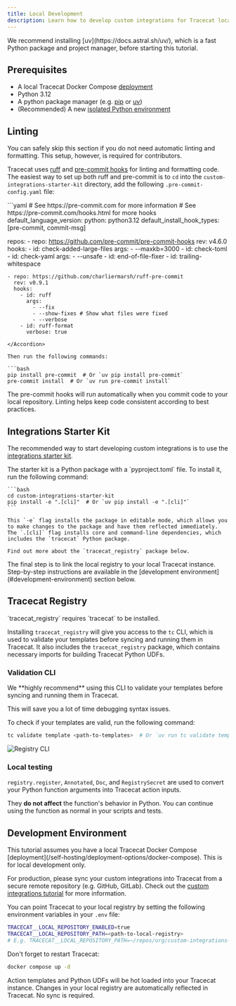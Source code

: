 ```yaml
---
title: Local Development
description: Learn how to develop custom integrations for Tracecat locally.
---
```



<Tip>
  We recommend installing [uv](https://docs.astral.sh/uv/), which is a fast Python package and project manager, before starting this tutorial.
</Tip>

<ContributingCTA />

## Prerequisites

- A local Tracecat Docker Compose [deployment](/self-hosting/deployment-options/docker-compose)
- Python 3.12
- A python package manager (e.g. [pip](https://pip.pypa.io/en/stable/) or [uv](https://docs.astral.sh/uv/))
- (Recommended) A new [isolated Python environment](https://docs.astral.sh/uv/pip/environments/)

## Linting

<Note>
  You can safely skip this section if you do not need automatic linting and formatting.
  This setup, however, is required for contributors.
</Note>

Tracecat uses [ruff](https://docs.astral.sh/ruff/) and [pre-commit hooks](https://pre-commit.com/) for linting and formatting code.
The easiest way to set up both ruff and pre-commit is to `cd` into the `custom-integrations-starter-kit` directory, add the following `.pre-commit-config.yaml` file:

<Accordion title="pre-commit-config.yaml" icon="code">
  ```yaml
  # See https://pre-commit.com for more information
  # See https://pre-commit.com/hooks.html for more hooks
  default_language_version:
    python: python3.12
  default_install_hook_types: [pre-commit, commit-msg]

  repos:
    - repo: https://github.com/pre-commit/pre-commit-hooks
      rev: v4.6.0
      hooks:
        - id: check-added-large-files
          args:
            - --maxkb=3000
        - id: check-toml
        - id: check-yaml
          args:
            - --unsafe
        - id: end-of-file-fixer
        - id: trailing-whitespace

    - repo: https://github.com/charliermarsh/ruff-pre-commit
      rev: v0.9.1
      hooks:
        - id: ruff
          args:
            - --fix
            - --show-fixes # Show what files were fixed
            - --verbose
        - id: ruff-format
          verbose: true
  ```
</Accordion>

Then run the following commands:

```bash
pip install pre-commit  # Or `uv pip install pre-commit`
pre-commit install  # Or `uv run pre-commit install`
```

The pre-commit hooks will run automatically when you commit code to your local repository.
Linting helps keep code consistent according to best practices.

## Integrations Starter Kit

The recommended way to start developing custom integrations is to use the [integrations starter kit](https://github.com/TracecatHQ/custom-integrations-starter-kit).

<Steps>
  <CreateNewRepoStep />
  <Step title="Install package and tracecat_registry">
    The starter kit is a Python package with a `pyproject.toml` file.
    To install it, run the following command:

    ```bash
    cd custom-integrations-starter-kit
    pip install -e ".[cli]"  # Or `uv pip install -e ".[cli]"`
    ```

    This `-e` flag installs the package in editable mode, which allows you to make changes to the package and have them reflected immediately.
    The `.[cli]` flag installs core and command-line dependencies, which includes the `tracecat` Python package.

    Find out more about the `tracecat_registry` package below.
  </Step>
  <Step title="Setup development environment">
    The final step is to link the local registry to your local Tracecat instance.
    Step-by-step instructions are available in the [development environment](#development-environment) section below.
  </Step>
</Steps>

## Tracecat Registry

<Note>
  `tracecat_registry` requires `tracecat` to be installed.
</Note>

Installing `tracecat_registry` will give you access to the `tc` CLI, which is used to validate your templates before syncing and running them in Tracecat.
It also includes the `tracecat_registry` package, which contains necessary imports for building Tracecat Python UDFs.

### Validation CLI

<Tip>
  We **highly recommend** using this CLI to validate your templates before syncing and running them in Tracecat.

  This will save you a lot of time debugging syntax issues.
</Tip>

To check if your templates are valid, run the following command:

```bash
tc validate template <path-to-templates>  # Or `uv run tc validate template <path-to-templates>`
```

![Registry CLI](/img/integrations/registry-cli.png)

### Local testing

`registry.register`, `Annotated`, `Doc`, and `RegistrySecret` are used to convert your Python function arguments into Tracecat action inputs.

They **do not affect** the function's behavior in Python.
You can continue using the function as normal in your scripts and tests.

## Development Environment

<Note>
  This tutorial assumes you have a local Tracecat Docker Compose [deployment](/self-hosting/deployment-options/docker-compose).
</Note>

<Warning>
  This is for local development only.

  For production, please sync your custom integrations into Tracecat from a secure remote repository (e.g. GitHub, GitLab).
  Check out the [custom integrations tutorial](/tutorials/custom-integrations) for more information.
</Warning>

You can point Tracecat to your local registry by setting the following environment variables in your `.env` file:

```bash
TRACECAT__LOCAL_REPOSITORY_ENABLED=true
TRACECAT__LOCAL_REPOSITORY_PATH=<path-to-local-registry>
# E.g. TRACECAT__LOCAL_REPOSITORY_PATH=~/repos/org/custom-integrations-starter-kit
```

Don't forget to restart Tracecat:

```bash
docker compose up -d
```

Action templates and Python UDFs will be hot loaded into your Tracecat instance.
Changes in your local registry are automatically reflected in Tracecat.
No sync is required.
